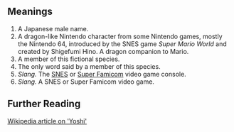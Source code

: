 == Meanings ==

#A Japanese male name.
#A dragon-like Nintendo character from some Nintendo games, mostly the Nintendo 64, introduced by the SNES game ''Super Mario World'' and created by Shigefumi Hino. A dragon companion to Mario.
#A member of this fictional species.
#The only word said by a member of this species.
#''Slang.'' The [[SNES]] or [[Super Famicom]] video game console.
#''Slang.'' A SNES or Super Famicom video game.

== Further Reading ==

[http://en2.wikipedia.org/wiki/Yoshi Wikipedia article on 'Yoshi']